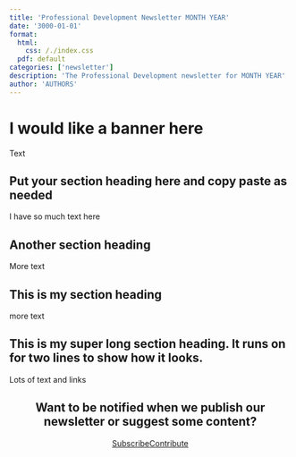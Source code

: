 ```yaml
---
title: 'Professional Development Newsletter MONTH YEAR'
date: '3000-01-01'
format:
  html:
    css: /./index.css
  pdf: default
categories: ['newsletter']
description: 'The Professional Development newsletter for MONTH YEAR'
author: 'AUTHORS'
---
```


# I would like a banner here

Text

<div class="section-heading">
## Put your section heading here and copy paste as needed
</div>

I have so much text here

<div class="section-heading">
## Another section heading
</div>

More text

<div class="section-heading">
## This is my section heading
</div>

more text

<div class="section-heading">
## This is my super long section heading. It runs on for two lines to show how it looks.
</div>

Lots of text and links

<div class="section-heading" style="text-align: center;">

## Want to be notified when we publish our newsletter or suggest some content?

</div>


<div style="text-align: center;">

[Subscribe](mailto:datascience@nhs.net?subject=subscribe){.btn-action-primary .btn-action .btn .btn-success .btn-lg role="button"}[Contribute](https://github.com/NHSDigital/datascience-pd-newsletter/issues/new){.btn-action-secondary .btn-action .btn .btn-info .btn-lg role="button" target="_blank"} <!-- this will need updated to new one-->
</div>
